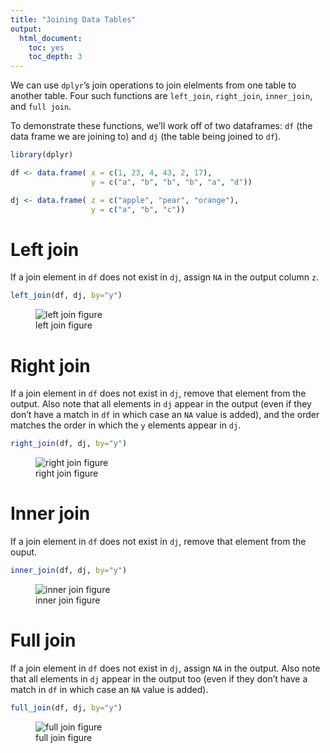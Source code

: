 ```yaml
---
title: "Joining Data Tables"
output:
  html_document:
    toc: yes
    toc_depth: 3
---
```


We can use `dplyr`'s join operations to join elelments from one table to another table. Four such functions are `left_join`, `right_join`, `inner_join`, and `full join`.

To demonstrate these functions, we'll work off of two dataframes: `df` (the data frame we are joining to) and `dj` (the table being joined to `df`). 

```r
library(dplyr)

df <- data.frame( x = c(1, 23, 4, 43, 2, 17),
                  y = c("a", "b", "b", "b", "a", "d"))

dj <- data.frame( z = c("apple", "pear", "orange"),
                  y = c("a", "b", "c"))
```


# Left join

If a join element in `df` does not exist in `dj`, assign `NA` in the output column `z`. 

```r
left_join(df, dj, by="y")
```

![left join figure](img/left_join.png)

# Right join
If a join element in `df` does not exist in `dj`, remove that element from the output. Also note that all elements in `dj` appear in the output (even if they don't have a match in `df` in which case an `NA` value is added), and the order matches the order in which the `y` elements appear in `dj`.

```r
right_join(df, dj, by="y")
```

![right join figure](img/right_join.png)

# Inner join

If a join element in `df` does not exist in `dj`, remove that element from the ouput.

```r
inner_join(df, dj, by="y")
```

![inner join figure](img/inner_join.png)

# Full join

If a join element in `df` does not exist in `dj`, assign `NA` in the output. Also note that all elements in `dj` appear in the output too (even if they don't have a match in `df` in which case an `NA` value is added).

```r
full_join(df, dj, by="y")
```

![full join figure](img/full_join.png)
